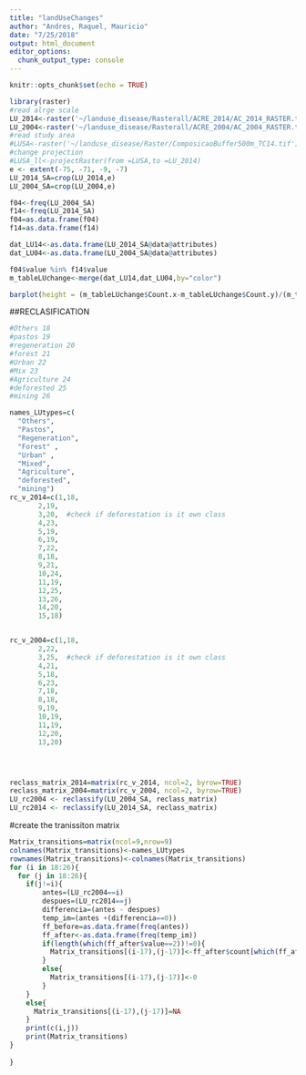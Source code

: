 ```yaml
---
title: "landUseChanges"
author: "Andres, Raquel, Mauricio"
date: "7/25/2018"
output: html_document
editor_options: 
  chunk_output_type: console
---
```


```r
knitr::opts_chunk$set(echo = TRUE)
```


```r
library(raster)
#read alrge scale
LU_2014<-raster('~/landuse_disease/Rasterall/ACRE_2014/AC_2014_RASTER.tif')
LU_2004<-raster('~/landuse_disease/Rasterall/ACRE_2004/AC_2004_RASTER.tif')
#read study area
#LUSA<-raster('~/landuse_disease/Raster/ComposicaoBuffer500m_TC14.tif')
#change projection
#LUSA_ll<-projectRaster(from =LUSA,to =LU_2014)
e <- extent(-75, -71, -9, -7)
LU_2014_SA=crop(LU_2014,e)
LU_2004_SA=crop(LU_2004,e)
```



```r
f04<-freq(LU_2004_SA)
f14<-freq(LU_2014_SA)
f04=as.data.frame(f04)
f14=as.data.frame(f14)

dat_LU14<-as.data.frame(LU_2014_SA@data@attributes) 
dat_LU04<-as.data.frame(LU_2004_SA@data@attributes)

f04$value %in% f14$value
m_tableLUchange<-merge(dat_LU14,dat_LU04,by="color")

```

```r
barplot(height = (m_tableLUchange$Count.x-m_tableLUchange$Count.y)/(m_tableLUchange$Count.x+m_tableLUchange$Count.y),names.arg=m_tableLUchange$tc_2014,cex.name=0.4,las=2)


```


##RECLASIFICATION
```r
#Others 18
#pastos 19
#regeneration 20
#forest 21
#Urban 22
#Mix 23
#Agriculture 24
#deforested 25
#mining 26

names_LUtypes=c(
  "Others",
  "Pastos",
  "Regeneration",
  "Forest" ,
  "Urban" ,
  "Mixed",
  "Agriculture", 
  "deforested",
  "mining")
rc_v_2014=c(1,18,
       2,19,
       3,20,  #check if deforestation is it own class
       4,23,
       5,19,
       6,19,
       7,22,
       8,18,
       9,21,
       10,24,
       11,19,
       12,25,
       13,26,
       14,20,
       15,18)


rc_v_2004=c(1,18,
       2,22,
       3,25,  #check if deforestation is it own class
       4,21,
       5,18,
       6,23,
       7,18,
       8,18,
       9,19,
       10,19,
       11,19,
       12,20,
       13,20)




reclass_matrix_2014=matrix(rc_v_2014, ncol=2, byrow=TRUE)
reclass_matrix_2004=matrix(rc_v_2004, ncol=2, byrow=TRUE)
LU_rc2004 <- reclassify(LU_2004_SA, reclass_matrix)
LU_rc2014 <- reclassify(LU_2014_SA, reclass_matrix)
```

#create the tranissiton matrix
```r
Matrix_transitions=matrix(ncol=9,nrow=9)
colnames(Matrix_transitions)<-names_LUtypes
rownames(Matrix_transitions)<-colnames(Matrix_transitions)
for (i in 18:26){
  for (j in 18:26){
    if(j!=i){  
        antes=(LU_rc2004==i)
        despues=(LU_rc2014==j)
        differencia=(antes - despues)
        temp_im=(antes +(differencia==0))
        ff_before=as.data.frame(freq(antes))  
        ff_after<-as.data.frame(freq(temp_im))
        if(length(which(ff_after$value==2))!=0){
          Matrix_transitions[(i-17),(j-17)]<-ff_after$count[which(ff_after$value==2)]/ff_before$count[which(ff_before$value==1)]
        }
        else{
          Matrix_transitions[(i-17),(j-17)]<-0
        }
    }
    else{
      Matrix_transitions[(i-17),(j-17)]=NA
    }
    print(c(i,j))  
    print(Matrix_transitions)
}
  
}

```